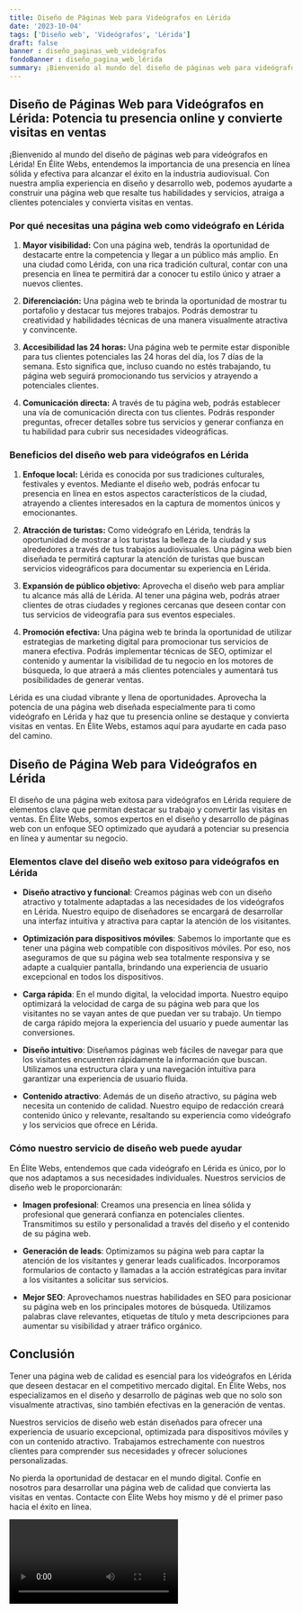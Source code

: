 ```yaml
---
title: Diseño de Páginas Web para Videógrafos en Lérida
date: '2023-10-04'
tags: ['Diseño web', 'Videógrafos', 'Lérida']
draft: false
banner : diseño_paginas_web_videógrafos
fondoBanner : diseño_pagina_web_lérida
summary: ¡Bienvenido al mundo del diseño de páginas web para videógrafos en Lérida! En Élite Webs, entendemos la importancia de una presencia en línea sólida y efectiva para alcanzar el éxito en la industria audiovisual. Con nuestra amplia experiencia en diseño y desarrollo web, podemos ayudarte a construir una página web que resalte tus habilidades y servicios, atraiga a clientes potenciales y convierta visitas en ventas.
---
```


## Diseño de Páginas Web para Videógrafos en Lérida: Potencia tu presencia online y convierte visitas en ventas

¡Bienvenido al mundo del diseño de páginas web para videógrafos en Lérida! En Élite Webs, entendemos la importancia de una presencia en línea sólida y efectiva para alcanzar el éxito en la industria audiovisual. Con nuestra amplia experiencia en diseño y desarrollo web, podemos ayudarte a construir una página web que resalte tus habilidades y servicios, atraiga a clientes potenciales y convierta visitas en ventas.

### Por qué necesitas una página web como videógrafo en Lérida

1. **Mayor visibilidad:** Con una página web, tendrás la oportunidad de destacarte entre la competencia y llegar a un público más amplio. En una ciudad como Lérida, con una rica tradición cultural, contar con una presencia en línea te permitirá dar a conocer tu estilo único y atraer a nuevos clientes.

2. **Diferenciación:** Una página web te brinda la oportunidad de mostrar tu portafolio y destacar tus mejores trabajos. Podrás demostrar tu creatividad y habilidades técnicas de una manera visualmente atractiva y convincente.

3. **Accesibilidad las 24 horas:** Una página web te permite estar disponible para tus clientes potenciales las 24 horas del día, los 7 días de la semana. Esto significa que, incluso cuando no estés trabajando, tu página web seguirá promocionando tus servicios y atrayendo a potenciales clientes.

4. **Comunicación directa:** A través de tu página web, podrás establecer una vía de comunicación directa con tus clientes. Podrás responder preguntas, ofrecer detalles sobre tus servicios y generar confianza en tu habilidad para cubrir sus necesidades videográficas.

### Beneficios del diseño web para videógrafos en Lérida

1. **Enfoque local:** Lérida es conocida por sus tradiciones culturales, festivales y eventos. Mediante el diseño web, podrás enfocar tu presencia en línea en estos aspectos característicos de la ciudad, atrayendo a clientes interesados en la captura de momentos únicos y emocionantes.

2. **Atracción de turistas:** Como videógrafo en Lérida, tendrás la oportunidad de mostrar a los turistas la belleza de la ciudad y sus alrededores a través de tus trabajos audiovisuales. Una página web bien diseñada te permitirá capturar la atención de turistas que buscan servicios videográficos para documentar su experiencia en Lérida.

3. **Expansión de público objetivo:** Aprovecha el diseño web para ampliar tu alcance más allá de Lérida. Al tener una página web, podrás atraer clientes de otras ciudades y regiones cercanas que deseen contar con tus servicios de videografía para sus eventos especiales.

4. **Promoción efectiva:** Una página web te brinda la oportunidad de utilizar estrategias de marketing digital para promocionar tus servicios de manera efectiva. Podrás implementar técnicas de SEO, optimizar el contenido y aumentar la visibilidad de tu negocio en los motores de búsqueda, lo que atraerá a más clientes potenciales y aumentará tus posibilidades de generar ventas.

Lérida es una ciudad vibrante y llena de oportunidades. Aprovecha la potencia de una página web diseñada especialmente para ti como videógrafo en Lérida y haz que tu presencia online se destaque y convierta visitas en ventas. En Élite Webs, estamos aquí para ayudarte en cada paso del camino.

<GifSeo />

<Cta />

## Diseño de Página Web para Videógrafos en Lérida

El diseño de una página web exitosa para videógrafos en Lérida requiere de elementos clave que permitan destacar su trabajo y convertir las visitas en ventas. En Élite Webs, somos expertos en el diseño y desarrollo de páginas web con un enfoque SEO optimizado que ayudará a potenciar su presencia en línea y aumentar su negocio.

### Elementos clave del diseño web exitoso para videógrafos en Lérida

- **Diseño atractivo y funcional**: Creamos páginas web con un diseño atractivo y totalmente adaptadas a las necesidades de los videógrafos en Lérida. Nuestro equipo de diseñadores se encargará de desarrollar una interfaz intuitiva y atractiva para captar la atención de los visitantes.

- **Optimización para dispositivos móviles**: Sabemos lo importante que es tener una página web compatible con dispositivos móviles. Por eso, nos aseguramos de que su página web sea totalmente responsiva y se adapte a cualquier pantalla, brindando una experiencia de usuario excepcional en todos los dispositivos.

- **Carga rápida**: En el mundo digital, la velocidad importa. Nuestro equipo optimizará la velocidad de carga de su página web para que los visitantes no se vayan antes de que puedan ver su trabajo. Un tiempo de carga rápido mejora la experiencia del usuario y puede aumentar las conversiones.

- **Diseño intuitivo**: Diseñamos páginas web fáciles de navegar para que los visitantes encuentren rápidamente la información que buscan. Utilizamos una estructura clara y una navegación intuitiva para garantizar una experiencia de usuario fluida.

- **Contenido atractivo**: Además de un diseño atractivo, su página web necesita un contenido de calidad. Nuestro equipo de redacción creará contenido único y relevante, resaltando su experiencia como videógrafo y los servicios que ofrece en Lérida.

### Cómo nuestro servicio de diseño web puede ayudar

En Élite Webs, entendemos que cada videógrafo en Lérida es único, por lo que nos adaptamos a sus necesidades individuales. Nuestros servicios de diseño web le proporcionarán:

- **Imagen profesional**: Creamos una presencia en línea sólida y profesional que generará confianza en potenciales clientes. Transmitimos su estilo y personalidad a través del diseño y el contenido de su página web.

- **Generación de leads**: Optimizamos su página web para captar la atención de los visitantes y generar leads cualificados. Incorporamos formularios de contacto y llamadas a la acción estratégicas para invitar a los visitantes a solicitar sus servicios.

- **Mejor SEO**: Aprovechamos nuestras habilidades en SEO para posicionar su página web en los principales motores de búsqueda. Utilizamos palabras clave relevantes, etiquetas de título y meta descripciones para aumentar su visibilidad y atraer tráfico orgánico.

## Conclusión

Tener una página web de calidad es esencial para los videógrafos en Lérida que deseen destacar en el competitivo mercado digital. En Élite Webs, nos especializamos en el diseño y desarrollo de páginas web que no solo son visualmente atractivas, sino también efectivas en la generación de ventas.

Nuestros servicios de diseño web están diseñados para ofrecer una experiencia de usuario excepcional, optimizada para dispositivos móviles y con un contenido atractivo. Trabajamos estrechamente con nuestros clientes para comprender sus necesidades y ofrecer soluciones personalizadas.

No pierda la oportunidad de destacar en el mundo digital. Confíe en nosotros para desarrollar una página web de calidad que convierta las visitas en ventas. Contacte con Élite Webs hoy mismo y dé el primer paso hacia el éxito en línea.

<Video />

<CtaBot job='Videógrafos' city='Lérida'/>

<Gmaps query='Lérida+españa+maps' />
